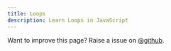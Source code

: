 ```yaml
---
title: Loops
description: Learn Loops in JavaScript
---
```


<Callout>

Want to improve this page? Raise a issue on [@github](https://github.com/FrontendFreaks/Official-Website).
</Callout>